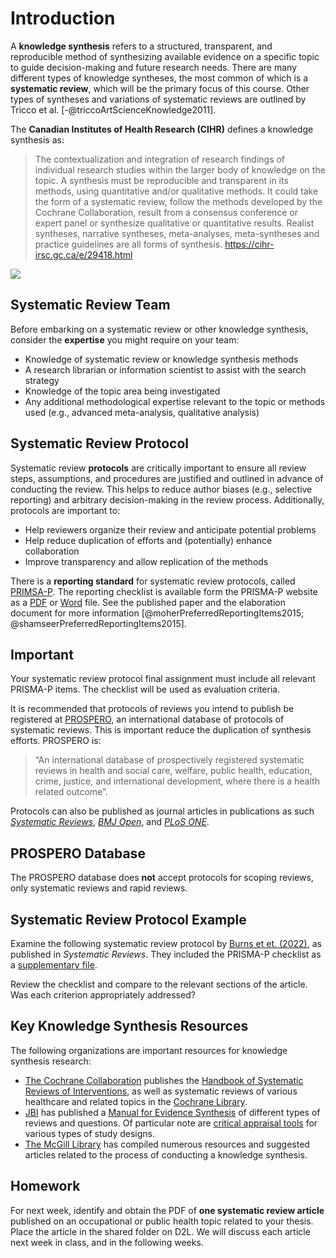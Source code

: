 
# Introduction {#sec-intro}

A **knowledge synthesis** refers to a structured, transparent, and reproducible method of synthesizing available evidence on a specific topic to guide decision-making and future research needs. There are many different types of knowledge syntheses, the most common of which is a **systematic review**, which will be the primary focus of this course. Other types of syntheses and variations of systematic reviews are outlined by Tricco et al. [-@triccoArtScienceKnowledge2011].

The **Canadian Institutes of Health Research (CIHR)** defines a knowledge synthesis as:

> The contextualization and integration of research findings of individual research studies within the larger body of knowledge on the topic. A synthesis must be reproducible and transparent in its methods, using quantitative and/or qualitative methods. It could take the form of a systematic review, follow the methods developed by the Cochrane Collaboration, result from a consensus conference or expert panel or synthesize qualitative or quantitative results. Realist syntheses, narrative syntheses, meta-analyses, meta-syntheses and practice guidelines are all forms of synthesis. <https://cihr-irsc.gc.ca/e/29418.html>

![](images/meme_sr.jpg)

## Systematic Review Team

Before embarking on a systematic review or other knowledge synthesis, consider the **expertise** you might require on your team:

-   Knowledge of systematic review or knowledge synthesis methods
-   A research librarian or information scientist to assist with the search strategy
-   Knowledge of the topic area being investigated
-   Any additional methodological expertise relevant to the topic or methods used (e.g., advanced meta-analysis, qualitative analysis)

## Systematic Review Protocol

Systematic review **protocols** are critically important to ensure all review steps, assumptions, and procedures are justified and outlined in advance of conducting the review. This helps to reduce author biases (e.g., selective reporting) and arbitrary decision-making in the review process. Additionally, protocols are important to:

- Help reviewers organize their review and anticipate potential problems
- Help reduce duplication of efforts and (potentially) enhance collaboration
- Improve transparency and allow replication of the methods

There is a **reporting standard** for systematic review protocols, called [PRIMSA-P](http://prisma-statement.org/Extensions/Protocols). The reporting checklist is available form the PRISMA-P website as a [PDF](http://prisma-statement.org/documents/PRISMA-P-checklist.pdf) or [Word](http://prisma-statement.org/documents/PRISMA-P-checklist.doc) file. See the published paper and the elaboration document for more information [@moherPreferredReportingItems2015; @shamseerPreferredReportingItems2015].

::: callout-important
## Important

Your systematic review protocol final assignment must include all relevant PRISMA-P items. The checklist will be used as evaluation criteria.
:::

It is recommended that protocols of reviews you intend to publish be registered at [PROSPERO](https://www.crd.york.ac.uk/PROSPERO/), an international database of protocols of systematic reviews. This is important reduce the duplication of synthesis efforts. PROSPERO is:

> "An international database of prospectively registered systematic reviews in health and social care, welfare, public health, education, crime, justice, and international development, where there is a health related outcome". 

Protocols can also be published as journal articles in publications as such [*Systematic Reviews*](https://systematicreviewsjournal.biomedcentral.com/), [*BMJ Open*](https://bmjopen.bmj.com/), and [*PLoS ONE*](https://journals.plos.org/plosone/).

::: callout-note
## PROSPERO Database

The PROSPERO database does **not** accept protocols for scoping reviews, only systematic reviews and rapid reviews.
:::

::: callout-tip
## Systematic Review Protocol Example

Examine the following systematic review protocol by [Burns et et. (2022)](https://systematicreviewsjournal.biomedcentral.com/articles/10.1186/s13643-022-02014-2), as published in *Systematic Reviews*. They included the PRISMA-P checklist as a [supplementary file](https://static-content.springer.com/esm/art%3A10.1186%2Fs13643-022-02014-2/MediaObjects/13643_2022_2014_MOESM1_ESM.docx). 

Review the checklist and compare to the relevant sections of the article. Was each criterion appropriately addressed?
:::

## Key Knowledge Synthesis Resources

The following organizations are important resources for knowledge synthesis research:

- [The Cochrane Collaboration](https://www.cochrane.org/) publishes the [Handbook of Systematic Reviews of Interventions](https://training.cochrane.org/handbook), as well as systematic reviews of various healthcare and related topics in the [Cochrane Library](https://www.cochranelibrary.com/).\
- [JBI](https://jbi.global/) has published a [Manual for Evidence Synthesis](https://jbi-global-wiki.refined.site/space/MANUAL) of different types of reviews and questions. Of particular note are [critical appraisal tools](https://jbi.global/critical-appraisal-tools) for various types of study designs. 
- [The McGill Library](https://libraryguides.mcgill.ca/knowledge-syntheses/home) has compiled numerous resources and suggested articles related to the process of conducting a knowledge synthesis.

## Homework

For next week, identify and obtain the PDF of **one systematic review article** published on an occupational or public health topic related to your thesis. Place the article in the shared folder on D2L. We will discuss each article next week in class, and in the following weeks.


